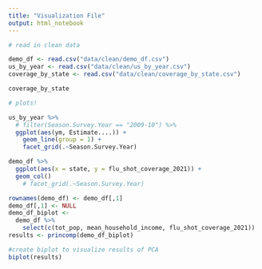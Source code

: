 ```yaml
---
title: "Visualization File"
output: html_notebook
---
```


```r
# read in clean data

demo_df <- read.csv("data/clean/demo_df.csv")
us_by_year <- read.csv("data/clean/us_by_year.csv")
coverage_by_state <- read.csv("data/clean/coverage_by_state.csv")

```

```r

coverage_by_state


```

```r
# plots!

us_by_year %>%
  # filter(Season.Survey.Year == "2009-10") %>%
  ggplot(aes(ym, Estimate....)) +
    geom_line(group = 1) + 
    facet_grid(.~Season.Survey.Year)


```

```r

demo_df %>%
  ggplot(aes(x = state, y = flu_shot_coverage_2021)) +
  geom_col()
    # facet_grid(.~Season.Survey.Year)


```


```r


rownames(demo_df) <- demo_df[,1]
demo_df[,1] <- NULL
demo_df_biplot <-
  demo_df %>%
    select(c(tot_pop, mean_household_income, flu_shot_coverage_2021))
results <- princomp(demo_df_biplot)

#create biplot to visualize results of PCA
biplot(results)

```
